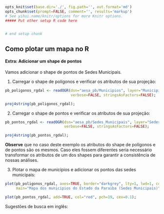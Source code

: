 ```r
opts_knit$set(base.dir='./', fig.path='', out.format='md')
opts_chunk$set(prompt=FALSE, comment='', results='markup')
# See yihui.name/knitr/options for more Knitr options.
##### Put other setup R code here


# end setup chunk
```

## Como plotar um mapa no R

#### Extra: Adicionar um shape de pontos

Vamos adicionar o shape de pontos de Sedes Municipais.

1) Carregar o shape de polígonos e verificar os atributos de sua projeção:
```r
pb_poligonos_rgdal <- readOGR(dsn="aesa_pb/Municipios", layer="Municipios", 
                              verbose=FALSE, stringsAsFactors=FALSE);

proj4string(pb_poligonos_rgdal);
```

2) Carregar o shape de pontos e verificar os atributos de sua projeção:
```r
pb_pontos_rgdal <- readOGR(dsn="aesa_pb/Sedes_Municipais", layer="Sedes_Municipais", 
                           verbose=FALSE, stringsAsFactors=FALSE);

proj4string(pb_pontos_rgdal);
```

**Observe** que no caso deste exemplo os atributos do shape de polígonos e de pontos são os mesmos. Caso eles fossem diferentes seria necessário transformar os atributos de um dos shapes para garantir a consistência de nossas análises.

3) Plotar o mapa de municípios e adicionar os pontos das sedes municipais:
```r
plot(pb_poligonos_rgdal, axes=TRUE, border="darkgrey", lty=1, lwd=1, col="white", 
     main="Mapa dos municipios do Estado da Paraiba (Sedes Municipais)");

plot(pb_pontos_rgdal, add=TRUE, col="red", pch=19, cex=0.1);
```

Sugestões de busca em inglês:

